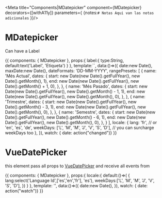 

<Meta title="Components|MDatepicker" 
component={MDatepicker} 
decorators={[withA11y]} parameters={
  {notes:`
                # Notas
                Aqui van las notas adicionales
              `
  }}/>

# MDatepicker

<Props of={MDatepicker}   />

Can have a Label

<Preview>
  <Story name="With Label" inline={true}>
    {{
        components: { MDatepicker },
        props:{
          label:{
            type:String,
          default:text('Label', 'Etiqueta')
          }
        },
        template:`<m-datepicker  
          v-model="date"
          :format="dateFormats.short"
          :max-date="maxDate"
          :locale="locale"
          :range-presets="rangePresets"
          color="#2e4553"
          name="Seleccione Periodo"
          fullscreen-mobile
          validate
          range
          no-input
          class="datepicker"  
          :label="label"
          ></m-datepicker>`,
        data:()=>({
          date:new Date(),
          maxDate:new Date(),
          dateFormats: 'DD-MM-YYYY', 
          rangePresets: [
            {
              name: 'Més Actual',
              dates: {
                start: new Date(new Date().getFullYear(), new Date().getMonth(), 1),
                end: new Date(new Date().getFullYear(), new Date().getMonth() + 1, 0),
              },
            }, 
            {
              name: 'Més Pasado',
              dates: {
                start: new Date(new Date().getFullYear(), new Date().getMonth() - 1, 1),
                end: new Date(new Date().getFullYear(), new Date().getMonth(), 0),
              },
            }, 
            {
              name: 'Trimestre',
              dates: {
                start: new Date(new Date().getFullYear(), new Date().getMonth() - 3, 1),
                end: new Date(new Date().getFullYear(), new Date().getMonth(), 0),
              },
            },
            {
              name: 'Semestre',
              dates: {
                start: new Date(new Date().getFullYear(), new Date().getMonth() - 6, 1),
                end: new Date(new Date().getFullYear(), new Date().getMonth(), 0),
              },
            }
          ],
          locale: {
            lang: 'fr', // or 'en', 'es', 'de',
            weekDays: ['L', 'M', 'M', 'J', 'V', 'S', 'D'], // you can surcharge weekDays too
          },
        }),
        watch: { date: action("changed")}
    }}
  </Story>
</Preview>

# VueDatePicker

this element pass all props to [VueDatePicker](https://github.com/mathieustan/vue-datepicker) and receive all events from 

<Props of={VueDatePicker}/>

<Preview>
  <Story name="With injected props" inline={true}>
    {{
        components: { MDatepicker },
        props:{
          locale:{
            default:()=>(
              {
                lang:select('Language Id',['es','en','fr'], 'es'),
            weekDays:['L', 'M', 'M', 'J', 'V', 'S', 'D'],
          })
          }
        },
        template: '<m-datepicker v-model="date" :locale="locale"></m-datepicker>',
        data:()=>({
          date:new Date(),
        }),
        watch: { date: action("watch")}
    }}
  </Story>
</Preview>